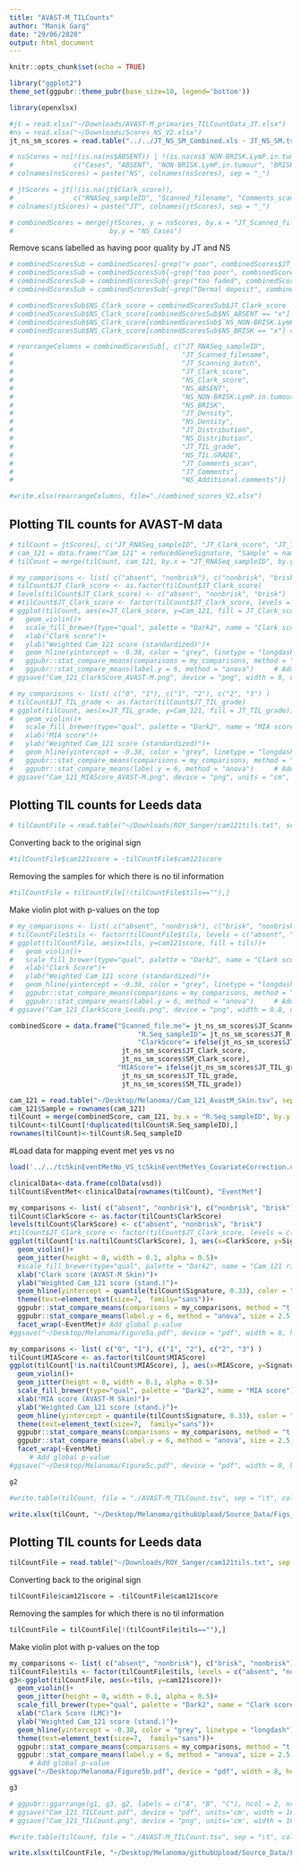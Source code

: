 ```yaml
---
title: "AVAST-M_TILCounts"
author: "Manik Garg"
date: "29/06/2020"
output: html_document
---
```


```r
knitr::opts_chunk$set(echo = TRUE)
```

```r
library("ggplot2")
theme_set(ggpubr::theme_pubr(base_size=10, legend='bottom'))
```

```r
library(openxlsx)
```

```r
#jt = read.xlsx("~/Downloads/AVAST-M_primaries_TILCountData_JT.xlsx")
#ns = read.xlsx("~/Downloads/Scores_NS_V2.xlsx")
jt_ns_sm_scores = read.table("../../JT_NS_SM_Combined.xls - JT_NS_SM.tsv", sep = "\t", header = TRUE, quote = "")
```

```r
# nsScores = ns[!(is.na(ns$ABSENT)) | !(is.na(ns$`NON-BRISK.LymP.in.tumour`)) | !(is.na(ns$BRISK)), 
#               c("Cases", "ABSENT", "NON-BRISK.LymP.in.tumour", "BRISK", "TIL.GRADE", "Additional.comments", "Density", "Distribution")]
# colnames(nsScores) = paste("NS", colnames(nsScores), sep = "_")
```

```r
# jtScores = jt[!(is.na(jt$Clark_score)), 
#               c("RNASeq_sampleID", "Scanned_filename", "Comments_scan", "Clark_score", "TIL_grade", "Comments", "Density", "Distribution", "Scanning_batch")]
# colnames(jtScores) = paste("JT", colnames(jtScores), sep = "_")
```

```r
# combinedScores = merge(jtScores, y = nsScores, by.x = "JT_Scanned_filename",
#                        by.y = "NS_Cases")
```

Remove scans labelled as having poor quality by JT and NS
```r
# combinedScoresSub = combinedScores[-grep("v poor", combinedScores$JT_Comments, ignore.case = TRUE), ]
# combinedScoresSub = combinedScoresSub[-grep("too poor", combinedScoresSub$JT_Comments, ignore.case = TRUE), ]
# combinedScoresSub = combinedScoresSub[-grep("too faded", combinedScoresSub$JT_Comments, ignore.case = TRUE), ]
# combinedScoresSub = combinedScoresSub[-grep("Dermal deposit", combinedScoresSub$NS_Additional.comments, ignore.case = FALSE), ]
```

```r
# combinedScoresSub$NS_Clark_score = combinedScoresSub$JT_Clark_score
# combinedScoresSub$NS_Clark_score[combinedScoresSub$NS_ABSENT == "x"] = 0
# combinedScoresSub$NS_Clark_score[combinedScoresSub$`NS_NON-BRISK.LymP.in.tumour` == "x"] = 1
# combinedScoresSub$NS_Clark_score[combinedScoresSub$NS_BRISK == "x"] = 2
```

```r
# rearrangeColumns = combinedScoresSub[, c("JT_RNASeq_sampleID", 
#                                          "JT_Scanned_filename",
#                                          "JT_Scanning_batch",
#                                          "JT_Clark_score",
#                                          "NS_Clark_score",
#                                          "NS_ABSENT", 
#                                          "NS_NON-BRISK.LymP.in.tumour", 
#                                          "NS_BRISK", 
#                                          "JT_Density",
#                                          "NS_Density",
#                                          "JT_Distribution",
#                                          "NS_Distribution",
#                                          "JT_TIL_grade",
#                                          "NS_TIL.GRADE",
#                                          "JT_Comments_scan",
#                                          "JT_Comments",
#                                          "NS_Additional.comments")]
```

```r
#write.xlsx(rearrangeColumns, file="./combined_scores_V2.xlsx")
```

## Plotting TIL counts for AVAST-M data

```r
# tilCount = jtScores[, c("JT_RNASeq_sampleID", "JT_Clark_score", "JT_TIL_grade")]
# cam_121 = data.frame("Cam_121" = reducedGeneSignature, "Sample" = names(reducedGeneSignature))
# tilCount = merge(tilCount, cam_121, by.x = "JT_RNASeq_sampleID", by.y = "Sample")
```

```r
# my_comparisons <- list( c("absent", "nonbrisk"), c("nonbrisk", "brisk"), c("absent", "brisk") )
# tilCount$JT_Clark_score <- as.factor(tilCount$JT_Clark_score)
# levels(tilCount$JT_Clark_score) <- c("absent", "nonbrisk", "brisk")
# #tilCount$JT_Clark_score <- factor(tilCount$JT_Clark_score, levels = c("absent", "nonbrisk", "brisk"))
# ggplot(tilCount, aes(x=JT_Clark_score, y=Cam_121, fill = JT_Clark_score))+
#   geom_violin()+
#   scale_fill_brewer(type="qual", palette = "Dark2", name = "Clark score")+
#   xlab("Clark score")+
#   ylab("Weighted Cam_121 score (standardized)")+
#   geom_hline(yintercept = -0.38, color = "grey", linetype = "longdash")+
#   ggpubr::stat_compare_means(comparisons = my_comparisons, method = "t.test")+ # Add pairwise comparisons p-value
#   ggpubr::stat_compare_means(label.y = 6, method = "anova")     # Add global p-value
# ggsave("Cam_121_ClarkScore_AVAST-M.png", device = "png", width = 8, units = "cm")
```

```r
# my_comparisons <- list( c("0", "1"), c("1", "2"), c("2", "3") )
# tilCount$JT_TIL_grade <- as.factor(tilCount$JT_TIL_grade)
# ggplot(tilCount, aes(x=JT_TIL_grade, y=Cam_121, fill = JT_TIL_grade))+
#   geom_violin()+
#   scale_fill_brewer(type="qual", palette = "Dark2", name = "MIA score")+
#   xlab("MIA score")+
#   ylab("Weighted Cam_121 score (standardized)")+
#   geom_hline(yintercept = -0.38, color = "grey", linetype = "longdash")+
#   ggpubr::stat_compare_means(comparisons = my_comparisons, method = "t.test")+ # Add pairwise comparisons p-value
#   ggpubr::stat_compare_means(label.y = 6, method = "anova")     # Add global p-value
# ggsave("Cam_121_MIAScore_AVAST-M.png", device = "png", units = "cm", width = 8)
```
## Plotting TIL counts for Leeds data

```r
# tilCountFile = read.table("~/Downloads/ROY_Sanger/cam121tils.txt", sep = "\t", header = TRUE, quote = "")
```
Converting back to the original sign
```r
#tilCountFile$cam121score = -tilCountFile$cam121score
```
Removing the samples for which there is no til information
```r
#tilCountFile = tilCountFile[!(tilCountFile$tils==""),]
```

Make violin plot with p-values on the top
```r
# my_comparisons <- list( c("absent", "nonbrisk"), c("brisk", "nonbrisk"), c("absent", "brisk") )
# tilCountFile$tils <- factor(tilCountFile$tils, levels = c("absent", "nonbrisk", "brisk"))
# ggplot(tilCountFile, aes(x=tils, y=cam121score, fill = tils))+
#   geom_violin()+
#   scale_fill_brewer(type="qual", palette = "Dark2", name = "Clark score")+
#   xlab("Clark Score")+
#   ylab("Weighted Cam_121 score (standardized)")+
#   geom_hline(yintercept = -0.38, color = "grey", linetype = "longdash")+
#   ggpubr::stat_compare_means(comparisons = my_comparisons, method = "t.test")+ # Add pairwise comparisons p-value
#   ggpubr::stat_compare_means(label.y = 6, method = "anova")     # Add global p-value
# ggsave("Cam_121_ClarkScore_Leeds.png", device = "png", width = 0.8, units = "cm")
```

```r
combinedScore = data.frame("Scanned_file.me"= jt_ns_sm_scores$JT_Scanned_file.me, 
                                "R.Seq_sampleID"= jt_ns_sm_scores$JT_R.Seq_sampleID, 
                                "ClarkScore"= ifelse(jt_ns_sm_scores$JT_Clark_score==jt_ns_sm_scores$NS_Clark_score,
                            jt_ns_sm_scores$JT_Clark_score, 
                            jt_ns_sm_scores$SM_Clark_score),
                           "MIAScore"= ifelse(jt_ns_sm_scores$JT_TIL_grade==jt_ns_sm_scores$NS_TIL.GRADE,
                            jt_ns_sm_scores$JT_TIL_grade, 
                            jt_ns_sm_scores$SM_TIL_grade))

```

```r
cam_121 = read.table("~/Desktop/Melanoma//Cam_121_AvastM_Skin.tsv", sep = "\t", header = TRUE, quote = "")
cam_121$Sample = rownames(cam_121)
tilCount = merge(combinedScore, cam_121, by.x = "R.Seq_sampleID", by.y = "Sample")
tilCount<-tilCount[!duplicated(tilCount$R.Seq_sampleID),]
rownames(tilCount)<-tilCount$R.Seq_sampleID
```

#Load data for mapping event met yes vs no
```r
load('../../tcSkinEventMetNo_VS_tcSkinEventMetYes_CovariateCorrection.deseq2/de.Rdata')
```

```r
clinicalData<-data.frame(colData(vsd))
tilCount$EventMet<-clinicalData[rownames(tilCount), "EventMet"]
```

```r
my_comparisons <- list( c("absent", "nonbrisk"), c("nonbrisk", "brisk"), c("absent", "brisk") )
tilCount$ClarkScore <- as.factor(tilCount$ClarkScore)
levels(tilCount$ClarkScore) <- c("absent", "nonbrisk", "brisk")
#tilCount$JT_Clark_score <- factor(tilCount$JT_Clark_score, levels = c("absent", "nonbrisk", "brisk"))
ggplot(tilCount[!is.na(tilCount$ClarkScore), ], aes(x=ClarkScore, y=Signature, color=EventMet))+
  geom_violin()+
  geom_jitter(height = 0, width = 0.1, alpha = 0.5)+
  #scale_fill_brewer(type="qual", palette = "Dark2", name = "Cam_121 risk group")+
  xlab("Clark score (AVAST-M Skin)")+
  ylab("Weighted Cam_121 score (stand.)")+
  geom_hline(yintercept = quantile(tilCount$Signature, 0.33), color = "grey", linetype = "longdash")+
  theme(text=element_text(size=7,  family="sans"))+
  ggpubr::stat_compare_means(comparisons = my_comparisons, method = "t.test", size = 2.5, family="sans")+ # Add pairwise comparisons p-value
  ggpubr::stat_compare_means(label.y = 6, method = "anova", size = 2.5, family="sans")+
  facet_wrap(~EventMet)# Add global p-value
#ggsave("~/Desktop/Melanoma/Figure5a.pdf", device = "pdf", width = 8, height = 8, units = "cm")
```

```r
my_comparisons <- list( c("0", "1"), c("1", "2"), c("2", "3") )
tilCount$MIAScore <- as.factor(tilCount$MIAScore)
ggplot(tilCount[!is.na(tilCount$MIAScore), ], aes(x=MIAScore, y=Signature, color=EventMet))+
  geom_violin()+
  geom_jitter(height = 0, width = 0.1, alpha = 0.5)+
  scale_fill_brewer(type="qual", palette = "Dark2", name = "MIA score")+
  xlab("MIA score (AVAST-M Skin)")+
  ylab("Weighted Cam_121 score (stand.)")+
  geom_hline(yintercept = quantile(tilCount$Signature, 0.33), color = "grey", linetype = "longdash")+
  theme(text=element_text(size=7,  family="sans"))+
  ggpubr::stat_compare_means(comparisons = my_comparisons, method = "t.test", size = 2.5, family="sans")+ # Add pairwise comparisons p-value
  ggpubr::stat_compare_means(label.y = 6, method = "anova", size = 2.5, family="sans")+
  facet_wrap(~EventMet)
     # Add global p-value
#ggsave("~/Desktop/Melanoma/Figure5c.pdf", device = "pdf", width = 8, height = 8, units = "cm")

```
```r
g2
```

```r
#write.table(tilCount, file = "./AVAST-M_TILCount.tsv", sep = "\t", col.names = TRUE, row.names = FALSE, quote = FALSE)

write.xlsx(tilCount, "~/Desktop/Melanoma/githubUpload/Source_Data/Figs_5A_5C.xlsx", colNames = TRUE, rowNames = TRUE, append = TRUE)

```

## Plotting TIL counts for Leeds data

```r
tilCountFile = read.table("~/Downloads/ROY_Sanger/cam121tils.txt", sep = "\t", header = TRUE, quote = "")
```
Converting back to the original sign
```r
tilCountFile$cam121score = -tilCountFile$cam121score
```
Removing the samples for which there is no til information
```r
tilCountFile = tilCountFile[!(tilCountFile$tils==""),]
```

Make violin plot with p-values on the top
```r
my_comparisons <- list( c("absent", "nonbrisk"), c("brisk", "nonbrisk"), c("absent", "brisk") )
tilCountFile$tils <- factor(tilCountFile$tils, levels = c("absent", "nonbrisk", "brisk"))
g3<-ggplot(tilCountFile, aes(x=tils, y=cam121score))+
  geom_violin()+
  geom_jitter(height = 0, width = 0.1, alpha = 0.5)+
  scale_fill_brewer(type="qual", palette = "Dark2", name = "Clark score")+
  xlab("Clark Score (LMC)")+
  ylab("Weighted Cam_121 score (stand.)")+
  geom_hline(yintercept = -0.38, color = "grey", linetype = "longdash")+
  theme(text=element_text(size=7,  family="sans"))+
  ggpubr::stat_compare_means(comparisons = my_comparisons, method = "t.test", size = 2.5, family="sans")+ # Add pairwise comparisons p-value
  ggpubr::stat_compare_means(label.y = 6, method = "anova", size = 2.5, family="sans")
     # Add global p-value
ggsave("~/Desktop/Melanoma/Figure5b.pdf", device = "pdf", width = 8, height = 8, units = "cm")
```
```r
g3
```
```r
# ggpubr::ggarrange(g1, g3, g2, labels = c("A", "B", "C"), ncol = 2, nrow = 2, hjust = c(0.1, 0.1, 0.1))
# ggsave("Cam_121_TILCount.pdf", device = "pdf", units='cm', width = 16, height = 16)
# ggsave("Cam_121_TILCount.png", device = "png", units='cm', width = 16, height = 16 )
```

```r
#write.table(tilCount, file = "./AVAST-M_TILCount.tsv", sep = "\t", col.names = TRUE, row.names = FALSE, quote = FALSE)

write.xlsx(tilCountFile, "~/Desktop/Melanoma/githubUpload/Source_Data/Figs_5B.xlsx", colNames = TRUE, rowNames = TRUE, append = TRUE)

```
